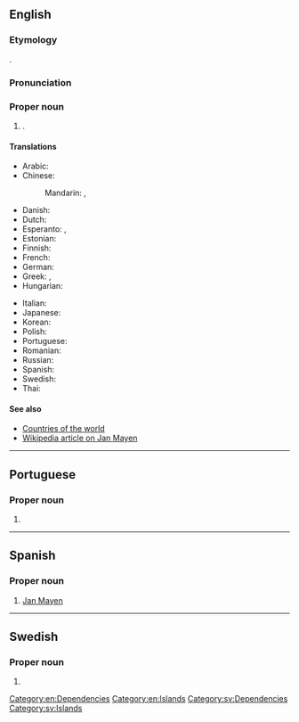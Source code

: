 ==English==

===Etymology===
{{named-after|en|Jan Jacobszoon May van Schellinkhout|nat=Dutch|occ=explorer|wplink==}}.

===Pronunciation===
{{rfp|1=no}}

===Proper noun===
{{en-proper noun|head=Jan Mayen}}

# {{place|en|territory|c/Norway}}.

====Translations====
{{trans-top|Norwegian territory}}
* Arabic: {{t|ar|يَان مَايِن}}
* Chinese:
*: Mandarin: {{t|cmn|揚馬延島|sc=Hani}}, {{t|cmn|扬马延岛|tr=Yángmǎyándǎo|sc=Hani}}
* Danish: {{t|da|Jan Mayen}}
* Dutch: {{t+|nl|Jan Mayen|n}}
* Esperanto: {{t|eo|Jan Mayen}}, {{t|eo|Jan-majen}}
* Estonian: {{t|et|Jan Mayen}}
* Finnish: {{t+|fi|Jan Mayen}}
* French: {{t+|fr|Jan Mayen}}
* German: {{t+|de|Jan Mayen|n}}
* Greek: {{t|el|Γιαν Μαϋέν}}, {{t|el|Γιαν Μαγιέν}}
* Hungarian: {{t|hu|Jan Mayen}}
{{trans-mid}}
* Italian: {{t|it|Jan Mayen}}
* Japanese: {{t|ja|ヤンマイエン島|tr=Yanmaien-tō}}
* Korean: {{t|ko|^얀마옌 섬}}
* Polish: {{t+|pl|Jan Mayen}}
* Portuguese: {{t|pt|Jan Mayen}}
* Romanian: {{t|ro|Jan Mayen}}
* Russian: {{t+|ru|Ян-Ма́йен|m}}
* Spanish: {{t|es|Jan Mayen}}
* Swedish: {{t+|sv|Jan Mayen}}
* Thai: {{t|th|ยานไมเอน}}
{{trans-bottom}}

====See also====
* [[Appendix:Countries of the world|Countries of the world]]
* [[w:Jan_Mayen|Wikipedia article on Jan Mayen]]

[[Category:en:Dependencies]]
[[Category:en:Islands]]

----

==Portuguese==

===Proper noun===
{{pt-proper noun|f}}

# {{place|pt|island|ocean/Arctic Ocean|part of|county/Nordland|c/Norway|t1=Jan Mayen}}

----

==Spanish==
{{wikipedia|lang=es}}

===Proper noun===
{{es-proper noun}}

# [[#English|Jan Mayen]] {{gloss|Norwegian territory}}

----

==Swedish==

===Proper noun===
{{head|sv|proper noun}}

# {{l|en|Jan Mayen}}

[[Category:sv:Dependencies]]
[[Category:sv:Islands]]